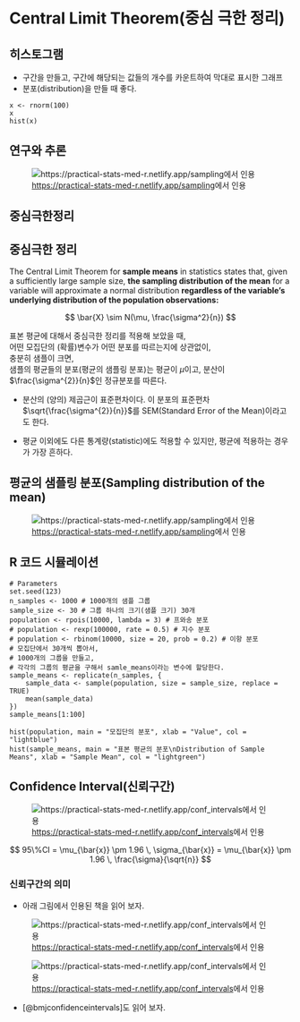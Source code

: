 # Central Limit Theorem(중심 극한 정리)

## 히스토그램 

- 구간을 만들고, 구간에 해당되는 값들의 개수를 카운트하여 막대로 표시한 그래프 
- 분포(distribution)을 만들 때 좋다.

```webr-r
x <- rnorm(100)
x
hist(x)
```


## 연구와 추론  

![<https://practical-stats-med-r.netlify.app/sampling>에서 인용](https://practical-stats-med-r.netlify.app/images/sample_frame.png){#fig-inference}

## 중심극한정리 

::: {.callout-tip}

## 중심극한 정리
The Central Limit Theorem for **sample means** in statistics states that, given a sufficiently large sample size, **the sampling distribution of the mean** for a variable will approximate a normal distribution **regardless of the variable’s underlying distribution of the population observations:**

$$
\bar{X} \sim N(\mu, \frac{\sigma^2}{n})
$$

표본 평균에 대해서 중심극한 정리를 적용해 보았을 때,     
어떤 모집단의 (확률)변수가 어떤 분포를 따르는지에 상관없이,     
충분히 샘플이 크면,     
샘플의 평균들의 분포(평균의 샘플링 분포)는 평균이 $\mu$이고, 분산이 $\frac{\sigma^{2}}{n}$인 정규분포를 따른다.
:::

- 분산의 (양의) 제곱근이 표준편차이다. 이 분포의 표준편차 $\sqrt{\frac{\sigma^{2}}{n}}$를 SEM(Standard Error of the Mean)이라고도 한다.

- 평균 이외에도 다른 통계량(statistic)에도 적용할 수 있지만, 평균에 적용하는 경우가 가장 흔하다.

## 평균의 샘플링 분포(Sampling distribution of the mean)

![<https://practical-stats-med-r.netlify.app/sampling>에서 인용](https://practical-stats-med-r.netlify.app/images/many_samples.png){#fig-sampling-dist}

## R 코드 시뮬레이션

```webr-r
# Parameters
set.seed(123)
n_samples <- 1000 # 1000개의 샘플 그룹
sample_size <- 30 # 그룹 하나의 크기(샘플 크기) 30개
population <- rpois(10000, lambda = 3) # 프와송 분포
# population <- rexp(100000, rate = 0.5) # 지수 분포
# population <- rbinom(10000, size = 20, prob = 0.2) # 이항 분포
# 모집단에서 30개씩 뽑아서,
# 1000개의 그룹을 만들고,
# 각각의 그룹의 평균을 구해서 samle_means이라는 변수에 할당한다.
sample_means <- replicate(n_samples, {
    sample_data <- sample(population, size = sample_size, replace = TRUE)
    mean(sample_data)
})
sample_means[1:100]
```


```webr-r
hist(population, main = "모집단의 분포", xlab = "Value", col = "lightblue")
hist(sample_means, main = "표본 평균의 분포\nDistribution of Sample Means", xlab = "Sample Mean", col = "lightgreen")
```

## Confidence Interval(신뢰구간)

![<https://practical-stats-med-r.netlify.app/conf_intervals>에서 인용](https://practical-stats-med-r.netlify.app/conf_intervals_files/figure-html/fig-sample_distribution95-1.png){#fig-confint}


$$
95\%CI = \mu_{\bar{x}} \pm 1.96 \, \sigma_{\bar{x}} = \mu_{\bar{x}} \pm 1.96 \, \frac{\sigma}{\sqrt{n}}
$$

### 신뢰구간의 의미

- 아래 그림에서 인용된 책을 읽어 보자.

![<https://practical-stats-med-r.netlify.app/conf_intervals>에서 인용](https://practical-stats-med-r.netlify.app/conf_intervals_files/figure-html/fig-pop01-1.png){#fig-expop}


![<https://practical-stats-med-r.netlify.app/conf_intervals>에서 인용](https://practical-stats-med-r.netlify.app/conf_intervals_files/figure-html/fig-intervals1-1.png){#fig-confs}

- [@bmjconfidenceintervals]도 읽어 보자.